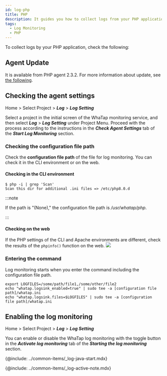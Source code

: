 ```yaml
---
id: log-php
title: PHP
description: It guides you how to collect logs from your PHP application.
tags:
  - Log Monitoring
  - PHP
---
```


To collect logs by your PHP application, check the following:

## Agent Update

It is available from PHP agent 2.3.2. For more information about update, see [the following](../php/agent-update).

## Checking the agent settings

Home > Select Project > **_Log_** > **_Log Setting_**

Select a project in the initial screen of the WhaTap monitoring service, and then select **_Log_** > **_Log Setting_** under Project Menu. Proceed with the process according to the instructions in the **_Check Agent Settings_** tab of the **_Start Log Monitoring_** section.

### Checking the configuration file path

Check the **configuration file path** of the file for log monitoring. You can check it in the CLI environment or on the web.

#### Checking in the CLI environment

```shell
$ php -i | grep 'Scan'
Scan this dir for additional .ini files => /etc/php8.0.d
```

:::note

If the path is "(None)," the configuration file path is _/usr/whatap/php_.

:::

#### Checking on the web

If the PHP settings of the CLI and Apache environments are different, check the results of the `phpinfo()` function on the web.
![](https://img.whatap.io/media/images/check_phpinfo.png)

### Entering the command

Log monitoring starts when you enter the command including the configuration file path.

```shell
export LOGFILES=/some/path/file1,/some/other/file2
echo "whatap.logsink_enabled=true" | sudo tee -a [configuration file path]/whatap.ini
echo "whatap.logsink.files=$LOGFILES" | sudo tee -a [configuration file path]/whatap.ini
```

## Enabling the log monitoring

Home > Select Project > **_Log_** > **_Log Setting_**

You can enable or disable the WhaTap log monitoring with the toggle button in the **_Activate log monitoring_** tab of the **_Starting the log monitoring_** section. 

{@include: ../common-items/_log-java-start.mdx}

{@include: ../common-items/_log-active-note.mdx} 
